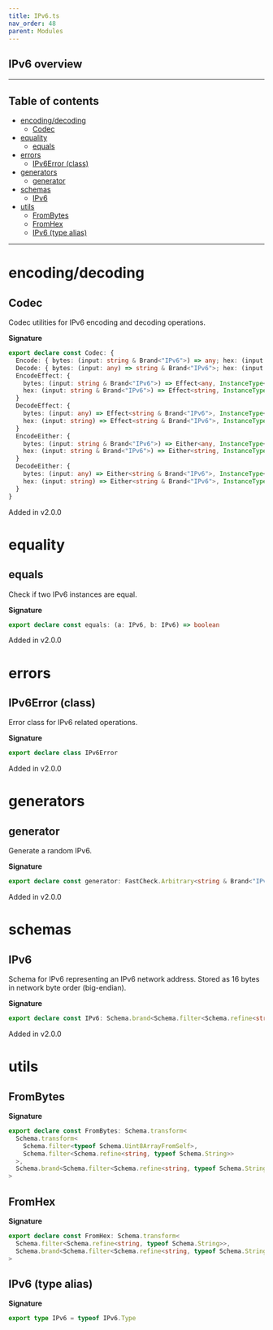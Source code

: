```yaml
---
title: IPv6.ts
nav_order: 48
parent: Modules
---
```


## IPv6 overview

---

<h2 className="text-delta">Table of contents</h2>

- [encoding/decoding](#encodingdecoding)
  - [Codec](#codec)
- [equality](#equality)
  - [equals](#equals)
- [errors](#errors)
  - [IPv6Error (class)](#ipv6error-class)
- [generators](#generators)
  - [generator](#generator)
- [schemas](#schemas)
  - [IPv6](#ipv6)
- [utils](#utils)
  - [FromBytes](#frombytes)
  - [FromHex](#fromhex)
  - [IPv6 (type alias)](#ipv6-type-alias)

---

# encoding/decoding

## Codec

Codec utilities for IPv6 encoding and decoding operations.

**Signature**

```ts
export declare const Codec: {
  Encode: { bytes: (input: string & Brand<"IPv6">) => any; hex: (input: string & Brand<"IPv6">) => string }
  Decode: { bytes: (input: any) => string & Brand<"IPv6">; hex: (input: string) => string & Brand<"IPv6"> }
  EncodeEffect: {
    bytes: (input: string & Brand<"IPv6">) => Effect<any, InstanceType<typeof IPv6Error>>
    hex: (input: string & Brand<"IPv6">) => Effect<string, InstanceType<typeof IPv6Error>>
  }
  DecodeEffect: {
    bytes: (input: any) => Effect<string & Brand<"IPv6">, InstanceType<typeof IPv6Error>>
    hex: (input: string) => Effect<string & Brand<"IPv6">, InstanceType<typeof IPv6Error>>
  }
  EncodeEither: {
    bytes: (input: string & Brand<"IPv6">) => Either<any, InstanceType<typeof IPv6Error>>
    hex: (input: string & Brand<"IPv6">) => Either<string, InstanceType<typeof IPv6Error>>
  }
  DecodeEither: {
    bytes: (input: any) => Either<string & Brand<"IPv6">, InstanceType<typeof IPv6Error>>
    hex: (input: string) => Either<string & Brand<"IPv6">, InstanceType<typeof IPv6Error>>
  }
}
```

Added in v2.0.0

# equality

## equals

Check if two IPv6 instances are equal.

**Signature**

```ts
export declare const equals: (a: IPv6, b: IPv6) => boolean
```

Added in v2.0.0

# errors

## IPv6Error (class)

Error class for IPv6 related operations.

**Signature**

```ts
export declare class IPv6Error
```

Added in v2.0.0

# generators

## generator

Generate a random IPv6.

**Signature**

```ts
export declare const generator: FastCheck.Arbitrary<string & Brand<"IPv6">>
```

Added in v2.0.0

# schemas

## IPv6

Schema for IPv6 representing an IPv6 network address.
Stored as 16 bytes in network byte order (big-endian).

**Signature**

```ts
export declare const IPv6: Schema.brand<Schema.filter<Schema.refine<string, typeof Schema.String>>, "IPv6">
```

Added in v2.0.0

# utils

## FromBytes

**Signature**

```ts
export declare const FromBytes: Schema.transform<
  Schema.transform<
    Schema.filter<typeof Schema.Uint8ArrayFromSelf>,
    Schema.filter<Schema.refine<string, typeof Schema.String>>
  >,
  Schema.brand<Schema.filter<Schema.refine<string, typeof Schema.String>>, "IPv6">
>
```

## FromHex

**Signature**

```ts
export declare const FromHex: Schema.transform<
  Schema.filter<Schema.refine<string, typeof Schema.String>>,
  Schema.brand<Schema.filter<Schema.refine<string, typeof Schema.String>>, "IPv6">
>
```

## IPv6 (type alias)

**Signature**

```ts
export type IPv6 = typeof IPv6.Type
```
